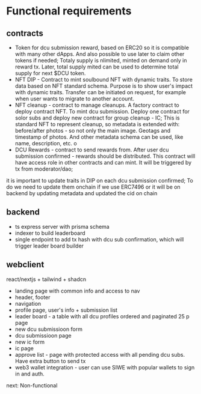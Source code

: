 # Functional requirements

## contracts

- Token for dcu submission reward, based on ERC20 so it is compatible with many other dApps. And also possible to use later to claim other tokens if needed; Totaly supply is nlimited, minted on demand only in reward tx. Later, total supply mited can be used to determine total supply for next $DCU token.
- NFT DIP - Contract to mint soulbound NFT with dynamic traits. To store data based on NFT standard schema. Purpose is to show user's impact with dynamic traits. Transfer can be initiated on request, for example when user wants to migrate to another account.
- NFT cleanup - contract to manage cleanups. A factory contract to deploy contract NFT. To mint dcu submission. Deploy one contract for solor subs and deploy new contract for group cleanup - IC; This is standard NFT to represent cleanup, so metadata is extended with: before/after photos - so not only the main image. Geotags and timestamp of photos. And other metadata schema can be used, like name, description, etc. o
- DCU Rewards - contract to send rewards from. After user dcu submission confirmed - rewards should be distributed. This contract will have access role in other contracts and can mint. It will be triggered by tx from moderator/dao;

it is important to update traits in DIP on each dcu submission confirmed; To do we need to update them onchain if we use ERC7496 or it will be on backend by updating metadata and updated the cid on chain

## backend

- ts express server with prisma schema
- indexer to build leaderboard
- single endpoint to add tx hash with dcu sub confirmation, which will trigger leader board builder

## webclient

react/nextjs + tailwind + shadcn

- landing page with common info and access to nav
- header, footer
- navigation
- profile page, user's info + submission list
- leader board - a table with all dcu profiles ordered and paginated 25 p page
- new dcu submissioon form
- dcu submissioon page
- new ic form
- ic page
- approve list - page with protected access with all pending dcu subs. Have extra button to send tx
- web3 wallet integration - user can use SIWE with popular wallets to sign in and auth.

<nav className='flex items-center justify-end space-x-2'>
  <ArrowRight />
  <Link href='/requirements/non-functional'>next: Non-functional</Link>
</nav>
